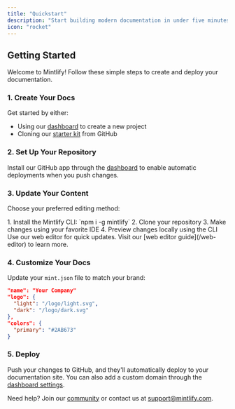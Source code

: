 ```yaml
---
title: "Quickstart"
description: "Start building modern documentation in under five minutes"
icon: "rocket"
---
```


## Getting Started

Welcome to Mintlify! Follow these simple steps to create and deploy your documentation.

### 1. Create Your Docs

Get started by either:
- Using our [dashboard](https://dashboard.mintlify.com) to create a new project
- Cloning our [starter kit](https://github.com/mintlify/starter) from GitHub

### 2. Set Up Your Repository

Install our GitHub app through the [dashboard](https://dashboard.mintlify.com/settings) to enable automatic deployments when you push changes.

### 3. Update Your Content

Choose your preferred editing method:

<AccordionGroup>
  <Accordion icon="rectangle-terminal" title="Local development (recommended)">
    1. Install the Mintlify CLI: `npm i -g mintlify`
    2. Clone your repository
    3. Make changes using your favorite IDE
    4. Preview changes locally using the CLI
  </Accordion>

  <Accordion icon="pen-to-square" title="Web editor">
    Use our web editor for quick updates. Visit our [web editor guide](/web-editor) to learn more.
  </Accordion>
</AccordionGroup>

### 4. Customize Your Docs

Update your `mint.json` file to match your brand:

```json
"name": "Your Company"
"logo": {
  "light": "/logo/light.svg",
  "dark": "/logo/dark.svg"
},
"colors": {
  "primary": "#2AB673"
}
```

### 5. Deploy

Push your changes to GitHub, and they'll automatically deploy to your documentation site. You can also add a custom domain through the [dashboard settings](https://dashboard.mintlify.com/settings).

Need help? Join our [community](https://mintlify.com/community) or contact us at [support@mintlify.com](mailto:support@mintlify.com).